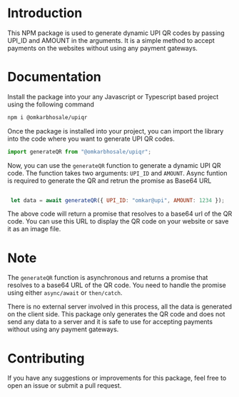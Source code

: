 # Introduction
 
This NPM package is used to generate dynamic UPI QR codes by passing UPI_ID and AMOUNT in the arguments. It is a simple method to accept payments on the websites without using any payment gateways.

# Documentation

Install the package into your any Javascript or Typescript based project using the following command

```bash
npm i @omkarbhosale/upiqr
```

Once the package is installed into your project, you can import the library into the code where you want to generate UPI QR codes.

```js 
import generateQR from "@omkarbhosale/upiqr";
```

Now, you can use the `generateQR` function to generate a dynamic UPI QR code. The function takes two arguments: `UPI_ID` and `AMOUNT`.
Async funtion is required to generate the QR and retrun the promise as Base64 URL

```js 
 
 let data = await generateQR({ UPI_ID: "omkar@upi", AMOUNT: 1234 });

```
The above code will return a promise that resolves to a base64 url of the QR code. You can use this URL to display the QR code on your website or save it as an image file.

# Note
The `generateQR` function is asynchronous and returns a promise that resolves to a base64 URL of the QR code. You need to handle the promise using either `async/await` or `then/catch`.

There is no external server involved in this process, all the data is generated on the client side. This package only generates the QR code and does not send any data to a server and it is safe to use for accepting payments without using any payment gateways.


# Contributing

If you have any suggestions or improvements for this package, feel free to open an issue or submit a pull request.